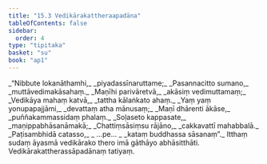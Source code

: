 ```yaml
---
title: "15.3 Vedikārakattheraapadāna"
tableOfContents: false
sidebar:
  order: 4
type: "tipitaka"
basket: "su"
book: "ap1"
---
```



<DynamicBreadcrumb />

<Division number="10" book="ap1">

<Paragraph number="2291" type="verses" book="ap1">
_“Nibbute lokanāthamhi,_  
_piyadassīnaruttame;_  
_Pasannacitto sumano,_  
_muttāvedimakāsahaṃ._  

</Paragraph>

</Division>
<Division number="11" book="ap1">

<Paragraph number="2292" type="verses" book="ap1">
_Maṇīhi parivāretvā,_  
_akāsiṃ vedimuttamaṃ;_  
_Vedikāya mahaṃ katvā,_  
_tattha kālaṅkato ahaṃ._  

</Paragraph>

</Division>
<Division number="12" book="ap1">

<Paragraph number="2293" type="verses" book="ap1">
_Yaṃ yaṃ yonupapajjāmi,_  
_devattaṃ atha mānusaṃ;_  
_Maṇī dhārenti ākāse,_  
_puññakammassidaṃ phalaṃ._  

</Paragraph>

</Division>
<Division number="13" book="ap1">

<Paragraph number="2294" type="verses" book="ap1">
_Soḷaseto kappasate,_  
_maṇippabhāsanāmakā;_  
_Chattiṃsāsiṃsu rājāno,_  
_cakkavattī mahabbalā._  

</Paragraph>

</Division>
<Division number="14" book="ap1">

<Paragraph number="2295" type="verses" book="ap1">
_Paṭisambhidā catasso,_  
_ …pe… _  
_kataṃ buddhassa sāsanaṃ”._  

</Paragraph>

<Paragraph number="2296" book="ap1">
Itthaṃ sudaṃ āyasmā vedikārako thero imā gāthāyo abhāsitthāti.

</Paragraph>
</Division>

<Paragraph number="2297" type="center" book="ap1">
Vedikārakattherassāpadānaṃ tatiyaṃ.
</Paragraph>